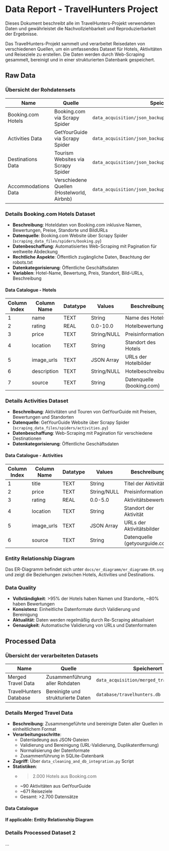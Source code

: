 # Data Report - TravelHunters Project
Dieses Dokument beschreibt alle im TravelHunters-Projekt verwendeten Daten und gewährleistet die Nachvollziehbarkeit und Reproduzierbarkeit der Ergebnisse.

Das TravelHunters-Projekt sammelt und verarbeitet Reisedaten von verschiedenen Quellen, um ein umfassendes Dataset für Hotels, Aktivitäten und Reiseziele zu erstellen. Die Daten werden durch Web-Scraping gesammelt, bereinigt und in einer strukturierten Datenbank gespeichert.

## Raw Data
### Übersicht der Rohdatensets
| Name | Quelle | Speicherort |
|----------------|-----------------------------------------|--------------------------------------------------------------------------|
| Booking.com Hotels | Booking.com via Scrapy Spider | `data_acquisition/json_backup/booking_worldwide.json` |
| Activities Data | GetYourGuide via Scrapy Spider | `data_acquisition/json_backup/activities_worldwide.json` |
| Destinations Data | Tourism Websites via Scrapy Spider | `data_acquisition/json_backup/destinations_worldwide.json` |
| Accommodations Data | Verschiedene Quellen (Hostelworld, Airbnb) | `data_acquisition/json_backup/hotels.json` |

### Details Booking.com Hotels Dataset
- **Beschreibung**: Hoteldaten von Booking.com inklusive Namen, Bewertungen, Preise, Standorte und BildURLs
- **Datenquelle**: Booking.com Website über Scrapy Spider (`scraping_data_files/spiders/booking.py`)
- **Datenbeschaffung**: Automatisiertes Web-Scraping mit Pagination für weltweite Abdeckung
- **Rechtliche Aspekte**: Öffentlich zugängliche Daten, Beachtung der robots.txt
- **Datenkategorisierung**: Öffentliche Geschäftsdaten
- **Variablen**: Hotel-Name, Bewertung, Preis, Standort, Bild-URLs, Beschreibung

#### Data Catalogue - Hotels
| Column Index | Column Name | Datatype | Values | Beschreibung |
|---|---|---|---|---|
| 1 | name | TEXT | String | Name des Hotels |
| 2 | rating | REAL | 0.0-10.0 | Hotelbewertung |
| 3 | price | TEXT | String/NULL | Preisinformation |
| 4 | location | TEXT | String | Standort des Hotels |
| 5 | image_urls | TEXT | JSON Array | URLs der Hotelbilder |
| 6 | description | TEXT | String/NULL | Hotelbeschreibung |
| 7 | source | TEXT | String | Datenquelle (booking.com) |

### Details Activities Dataset
- **Beschreibung**: Aktivitäten und Touren von GetYourGuide mit Preisen, Bewertungen und Standorten
- **Datenquelle**: GetYourGuide Website über Scrapy Spider (`scraping_data_files/spiders/activities.py`)
- **Datenbeschaffung**: Web-Scraping mit Pagination für verschiedene Destinationen
- **Datenkategorisierung**: Öffentliche Geschäftsdaten

#### Data Catalogue - Activities
| Column Index | Column Name | Datatype | Values | Beschreibung |
|---|---|---|---|---|
| 1 | title | TEXT | String | Titel der Aktivität |
| 2 | price | TEXT | String/NULL | Preisinformation |
| 3 | rating | REAL | 0.0-5.0 | Aktivitätsbewertung |
| 4 | location | TEXT | String | Standort der Aktivität |
| 5 | image_urls | TEXT | JSON Array | URLs der Aktivitätsbilder |
| 6 | source | TEXT | String | Datenquelle (getyourguide.com) |

### Entity Relationship Diagram
Das ER-Diagramm befindet sich unter `docs/er_diagramm/er_diagramm-ER.svg` und zeigt die Beziehungen zwischen Hotels, Activities und Destinations.

### Data Quality
- **Vollständigkeit**: >95% der Hotels haben Namen und Standorte, ~80% haben Bewertungen
- **Konsistenz**: Einheitliche Datenformate durch Validierung und Bereinigung
- **Aktualität**: Daten werden regelmäßig durch Re-Scraping aktualisiert
- **Genauigkeit**: Automatische Validierung von URLs und Datenformaten

## Processed Data
### Übersicht der verarbeiteten Datasets
| Name | Quelle | Speicherort |
|----------------|-----------------------------------------|--------------------------------------------------------------------------|
| Merged Travel Data | Zusammenführung aller Rohdaten | `data_acquisition/merged_travel_data.json` |
| TravelHunters Database | Bereinigte und strukturierte Daten | `database/travelhunters.db` |

### Details Merged Travel Data
- **Beschreibung**: Zusammengeführte und bereinigte Daten aller Quellen in einheitlichem Format
- **Verarbeitungsschritte**: 
  - Datenladeung aus JSON-Dateien
  - Validierung und Bereinigung (URL-Validierung, Duplikatentfernung)
  - Normalisierung der Datenformate
  - Zusammenführung in SQLite-Datenbank
- **Zugriff**: Über `data_cleaning_and_db_integration.py` Script
- **Statistiken**: 
  - >2.000 Hotels aus Booking.com
  - ~90 Aktivitäten aus GetYourGuide
  - ~671 Reiseziele
  - Gesamt: >2.700 Datensätze

#### Data Catalogue


#### If applicable: Entity Relationship Diagram


### Details Processed Dataset 2
...